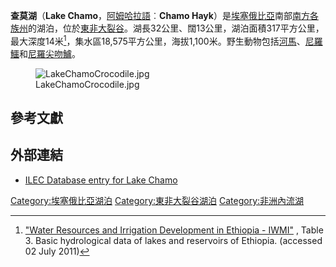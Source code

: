 {{Infobox lake
 | lake_name = 查莫湖<br>Lake Chamo
 | image_lake = 
 | caption_lake = 
 | image_bathymetry = Chamomap.jpg
 | caption_bathymetry = 
 | location = 
 | coords = {{coord|5|50|N|37|33|E|region:ET_type:waterbody|display=inline,title}}
 | type = 
 | inflow = 
 | outflow = 
 | catchment = 
 | basin_countries = {{ETH}}
 | length = {{convert|32|km|mi|abbr=on}}
 | width = {{convert|13|km|mi|abbr=on}}
 | area = {{convert|317|sqkm|sqmi|abbr=on}}
 | depth = 
 | max-depth = {{convert|14|m|ft|abbr=on}}
 | volume = 
 | residence_time = 
 | shore = 
 | elevation = {{convert|1110|m|ft|abbr=on}}
 | islands = 
 | cities = 
}}
'''查莫湖'''（'''Lake Chamo'''，[[阿姆哈拉語|阿姆哈拉語]]︰'''Chamo Hayk'''）是[[埃塞俄比亞|埃塞俄比亞]]南部[[南方各族州|南方各族州]]的湖泊，位於[[東非大裂谷|東非大裂谷]]。湖長32公里、闊13公里，湖泊面積317平方公里，最大深度14米<ref>[http://www.iwmi.cgiar.org/publications/Working_Papers/working/WP123.pdf "Water Resources and Irrigation Development in Ethiopia - IWMI"] {{webarchive|url=https://web.archive.org/web/20110718023957/http://www.iwmi.cgiar.org/publications/Working_Papers/working/WP123.pdf |date=2011-07-18 }}, Table 3. Basic hydrological data of lakes and reservoirs of Ethiopia. (accessed 02 July 2011)</ref>，集水區18,575平方公里，海拔1,100米。野生動物包括[[河馬|河馬]]、[[尼羅鱷|尼羅鱷]]和[[尼羅尖吻鱸|尼羅尖吻鱸]]。

[[File:LakeChamoCrocodile.jpg|thumb]]

== 參考文獻 ==
{{reflist}}

== 外部連結 ==
* [https://web.archive.org/web/20070713194759/http://www.ilec.or.jp/database/afr/dsafr007.html ILEC Database entry for Lake Chamo]

{{ethiopia-geo-stub}}

{{DEFAULTSORT:Chamo}}
[[Category:埃塞俄比亞湖泊|Category:埃塞俄比亞湖泊]]
[[Category:東非大裂谷湖泊|Category:東非大裂谷湖泊]]
[[Category:非洲內流湖|Category:非洲內流湖]]